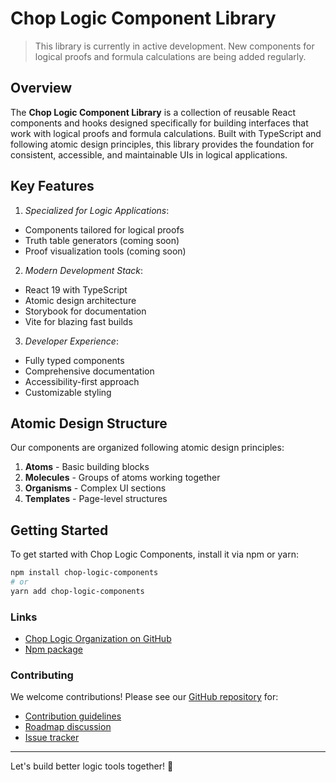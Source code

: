 
<Meta title='Introduction' />

# Chop Logic Component Library

> This library is currently in active development. New components for logical proofs and formula calculations are being added regularly.

## Overview

The **Chop Logic Component Library** is a collection of reusable React components and hooks designed specifically for building interfaces that work with logical proofs and formula calculations. Built with TypeScript and following atomic design principles, this library provides the foundation for consistent, accessible, and maintainable UIs in logical applications.

## Key Features

1. *Specialized for Logic Applications*:
  - Components tailored for logical proofs
  - Truth table generators (coming soon)
  - Proof visualization tools (coming soon)
2. *Modern Development Stack*:
  - React 19 with TypeScript
  - Atomic design architecture
  - Storybook for documentation
  - Vite for blazing fast builds
3. *Developer Experience*:
  - Fully typed components
  - Comprehensive documentation
  - Accessibility-first approach
  - Customizable styling

## Atomic Design Structure

Our components are organized following atomic design principles:

1. **Atoms** - Basic building blocks
2. **Molecules** - Groups of atoms working together
3. **Organisms** - Complex UI sections
4. **Templates** - Page-level structures

## Getting Started

To get started with Chop Logic Components, install it via npm or yarn:

```bash
npm install chop-logic-components
# or
yarn add chop-logic-components
```

### Links

- [Chop Logic Organization on GitHub](https://github.com/ChopLogic)
- [Npm package](https://www.npmjs.com/package/chop-logic-components)

### Contributing

We welcome contributions! Please see our [GitHub repository](https://github.com/ChopLogic/chop-logic-components.git) for:
- [Contribution guidelines](https://github.com/ChopLogic/chop-logic-components/blob/main/CONTRIBUTING.md)
- [Roadmap discussion](https://github.com/ChopLogic/chop-logic-components/discussions)
- [Issue tracker](https://github.com/ChopLogic/chop-logic-components/issues)

---

Let's build better logic tools together! 🚀
